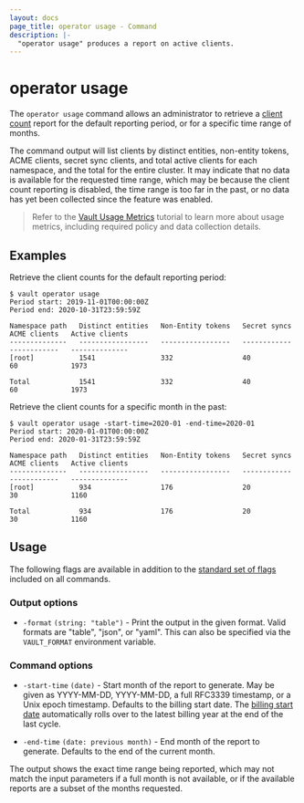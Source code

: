 ```yaml
---
layout: docs
page_title: operator usage - Command
description: |-
  "operator usage" produces a report on active clients.
---
```


# operator usage

The `operator usage` command allows an administrator to retrieve a
[client count](/vault/docs/concepts/client-count) report
for the default reporting period, or for a specific time range of months.

The command output will list clients by distinct entities, non-entity tokens, ACME clients,
secret sync clients, and total active clients for each namespace, and the total
for the entire cluster. It may indicate that no data is available for the
requested time range, which may be because the client count reporting is
disabled, the time range is too far in the past, or no data has yet been
collected since the feature was enabled.

> Refer to the [Vault Usage Metrics](/vault/tutorials/monitoring/usage-metrics) tutorial to learn more about usage metrics,
> including required policy and data collection details.

## Examples

Retrieve the client counts for the default reporting period:

```shell-session
$ vault operator usage
Period start: 2019-11-01T00:00:00Z
Period end: 2020-10-31T23:59:59Z

Namespace path   Distinct entities   Non-Entity tokens   Secret syncs   ACME clients   Active clients
--------------   -----------------   -----------------   ------------   ------------   --------------
[root]           1541                332                 40             60             1973

Total            1541                332                 40             60             1973
```

Retrieve the client counts for a specific month in the past:

```shell-session
$ vault operator usage -start-time=2020-01 -end-time=2020-01
Period start: 2020-01-01T00:00:00Z
Period end: 2020-01-31T23:59:59Z

Namespace path   Distinct entities   Non-Entity tokens   Secret syncs   ACME clients   Active clients
--------------   -----------------   -----------------   ------------   ------------   --------------
[root]           934                 176                 20             30             1160

Total            934                 176                 20             30             1160
```

## Usage

The following flags are available in addition to the [standard set of
flags](/vault/docs/commands) included on all commands.

### Output options

- `-format` `(string: "table")` - Print the output in the given format. Valid
  formats are "table", "json", or "yaml". This can also be specified via the
  `VAULT_FORMAT` environment variable.

### Command options

- `-start-time` `(date)` - Start month of the report to generate. May be given as YYYY-MM-DD, YYYY-MM-DD,
  a full RFC3339 timestamp, or a Unix epoch timestamp. Defaults to the billing start date. The [billing start date](/vault/docs/concepts/billing-start-date) automatically rolls over to the latest billing year at the end of the last cycle.

- `-end-time` `(date: previous month)` - End month of the report to generate. Defaults to the end of the current month.

The output shows the exact time range being reported, which may not match the input parameters if a full
month is not available, or if the available reports are a subset of the months requested.
